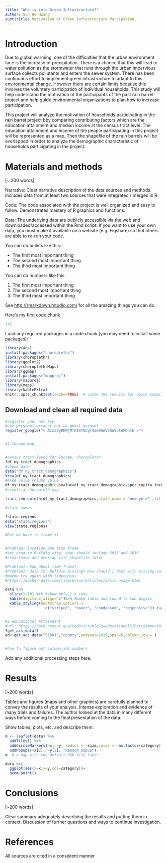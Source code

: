```yaml
---
title: "Who is into Green Infrastructure?"
author: Sun Ho Hwang
subtititle: Motivation of Green Infrastructure Parcipation
---
```


# Introduction

 Due to global warming, one of the difficulties that the urban
environment face is the increase of precipitation. There is a chance
that this will lead to water pollution as the stormwater that runs
through the urban impervious surface collects pollutants and enters the
sewer system. There has been continuous effort to implement green
infrastructure to adapt to this environmental change. However there are
certain limits because this involves the voluntary participation of
individual households. This study will help understand the motivation of the participants of the past rain barrel project and help
guide environmental organizations to plan how to increase participation.

This project will analyze the motivation of households participating in the rain barrel project bby comparing contributing factors which are the education attainment and median income at the census tract level. The education attainment and income of the people participating in this project will be represented as a map. Then the shapefile of the rain barrels will be overlapped in order to analyze the demographic characteristic of households participating in the project. 


# Materials and methods

[~ 200 words]

Narrative: Clear narrative description of the data sources and methods. Includes data from at least two sources that were integrated / merged in R.

Code: The code associated with the project is well organized and easy to follow. Demonstrates mastery of R graphics and functions.

Data: The underlying data are publicly accessible via the web and downloaded/accessed within the Rmd script. If you want to use your own data, you must make it available on a website (e.g. Figshare) so that others are able to re-run your code.

You can do bullets like this:

* The first most important thing
* The second most important thing
* The third most important thing

You can do numbers like this:

1. The first most important thing
2. The second most important thing
3. The third most important thing

See [http://rmarkdown.rstudio.com/](http://rmarkdown.rstudio.com/) for all the amazing things you can do.


Here's my first code chunk.
```r
1+2
```

Load any required packages in a code chunk (you may need to install some packages):

```r
library(acs)
install.packages("choroplethr")
library(choroplethr)
library(ggplot2)
library(choroplethrMaps)
library(ggmap)
install.packages("mapproj")
library(mapproj)
library(maps)
library(kableExtra)
knitr::opts_chunk$set(cache=TRUE)  # cache the results for quick compiling
```

## Download and clean all required data
```r

#register your api key
#use personal account not ub gmail account
register_google("< AIzaSyDKWjMtKISTGUyr4aw9AnVbRu5blAPDnlE >")


#1.Income map


#census tract level for Income, choroplethr
?df_ny_tract_demographics
#check data
data("df_ny_tract_demographics")
View(df_ny_tract_demographics)
#make value column value
df_ny_tract_demographics$value=df_ny_tract_demographics$per_capita_income
#create a choropleth map

tract_choropleth(df_ny_tract_demographics,state_name = "new york" ,title="Per Capita Income Estimates",legend = "Dollars",num_colors = 7)

#state names

?state.regions
data("state.regions")
View(state.regions)

#But we have to frame it


#Problem: location and time frame
#set area to Buffalo city, year should include 2015 and 2016
#area:leave and overlap with shapefile later

#Problem1: how about time frame?
#Problem2: data for Buffalo missing? How should I deal with missing values?
#maybe try again with tidycensus
#https://walker-data.com/tidycensus/articles/basic-usage.html


```

```r
data %>% 
  slice(1:10) %>% #show only 1:n rows
  kable(digits=2,align="c")%>% #make table and round to two digits
  kable_styling(bootstrap_options = 
                  c("striped", "hover", "condensed", "responsive")) #apply other formatting


#2 educational attainment
#url: https://data.census.gov/cedsci/table?q=educational%20attainment&tid=ACSST5Y2019.S1501&hidePreview=true
?get_acs_data()
ed<-get_acs_data("S1501","county",endyear=2019,span=5,column_idx = )


#how to figure out column_idx numbers

```

Add any additional processing steps here.

# Results

[~200 words]

Tables and figures (maps and other graphics) are carefully planned to convey the results of your analysis. Intense exploration and evidence of many trials and failures. The author looked at the data in many different ways before coming to the final presentation of the data.

Show tables, plots, etc. and describe them.

```r
m <- leaflet(data) %>% 
  addTiles() %>% 
  addCircleMarkers(~x, ~y, radius = ~size,color = ~as.factor(category)) %>% 
  addPopups(~x[2], ~y[2], "Random popup")
m  # a map with the default OSM tile layer
```


```r
data %>% 
  ggplot(aes(x=x,y=y,col=category))+
  geom_point()
```

# Conclusions

[~200 words]

Clear summary adequately describing the results and putting them in context. Discussion of further questions and ways to continue investigation.

# References

All sources are cited in a consistent manner
